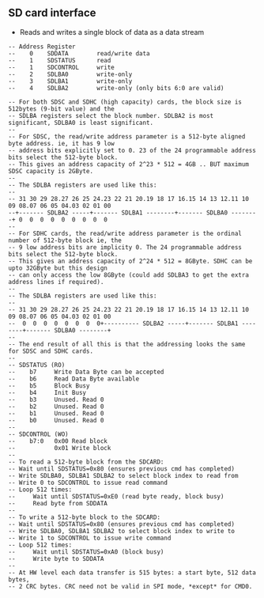 == SD card interface ==

* Reads and writes a single block of data as a data stream

<pre>
-- Address Register
--    0    SDDATA        read/write data
--    1    SDSTATUS      read
--    1    SDCONTROL     write
--    2    SDLBA0        write-only
--    3    SDLBA1        write-only
--    4    SDLBA2        write-only (only bits 6:0 are valid)
</pre>
<pre>
-- For both SDSC and SDHC (high capacity) cards, the block size is 512bytes (9-bit value) and the
-- SDLBA registers select the block number. SDLBA2 is most significant, SDLBA0 is least significant.
--
-- For SDSC, the read/write address parameter is a 512-byte aligned byte address. ie, it has 9 low
-- address bits explicitly set to 0. 23 of the 24 programmable address bits select the 512-byte block.
-- This gives an address capacity of 2^23 * 512 = 4GB .. BUT maximum SDSC capacity is 2GByte.
--
-- The SDLBA registers are used like this:
--
-- 31 30 29 28.27 26 25 24.23 22 21 20.19 18 17 16.15 14 13 12.11 10 09 08.07 06 05 04.03 02 01 00
--+------- SDLBA2 -----+------- SDLBA1 --------+------- SDLBA0 --------+ 0  0  0  0  0  0  0  0  0
--
-- For SDHC cards, the read/write address parameter is the ordinal number of 512-byte block ie, the
-- 9 low address bits are implicity 0. The 24 programmable address bits select the 512-byte block.
-- This gives an address capacity of 2^24 * 512 = 8GByte. SDHC can be upto 32GByte but this design
-- can only access the low 8GByte (could add SDLBA3 to get the extra address lines if required).
--
-- The SDLBA registers are used like this:
--
-- 31 30 29 28.27 26 25 24.23 22 21 20.19 18 17 16.15 14 13 12.11 10 09 08.07 06 05 04.03 02 01 00
--  0  0  0  0  0  0  0  0+---------- SDLBA2 -----+------- SDLBA1 --------+------- SDLBA0 --------+
--
-- The end result of all this is that the addressing looks the same for SDSC and SDHC cards.
--
-- SDSTATUS (RO)
--    b7     Write Data Byte can be accepted
--    b6     Read Data Byte available
--    b5     Block Busy
--    b4     Init Busy
--    b3     Unused. Read 0
--    b2     Unused. Read 0
--    b1     Unused. Read 0
--    b0     Unused. Read 0
--
-- SDCONTROL (WO)
--    b7:0   0x00 Read block
--           0x01 Write block
--
-- To read a 512-byte block from the SDCARD:
-- Wait until SDSTATUS=0x80 (ensures previous cmd has completed)
-- Write SDLBA0, SDLBA1 SDLBA2 to select block index to read from
-- Write 0 to SDCONTROL to issue read command
-- Loop 512 times:
--     Wait until SDSTATUS=0xE0 (read byte ready, block busy)
--     Read byte from SDDATA
--
-- To write a 512-byte block to the SDCARD:
-- Wait until SDSTATUS=0x80 (ensures previous cmd has completed)
-- Write SDLBA0, SDLBA1 SDLBA2 to select block index to write to
-- Write 1 to SDCONTROL to issue write command
-- Loop 512 times:
--     Wait until SDSTATUS=0xA0 (block busy)
--     Write byte to SDDATA
--
-- At HW level each data transfer is 515 bytes: a start byte, 512 data bytes,
-- 2 CRC bytes. CRC need not be valid in SPI mode, *except* for CMD0.
</pre>
